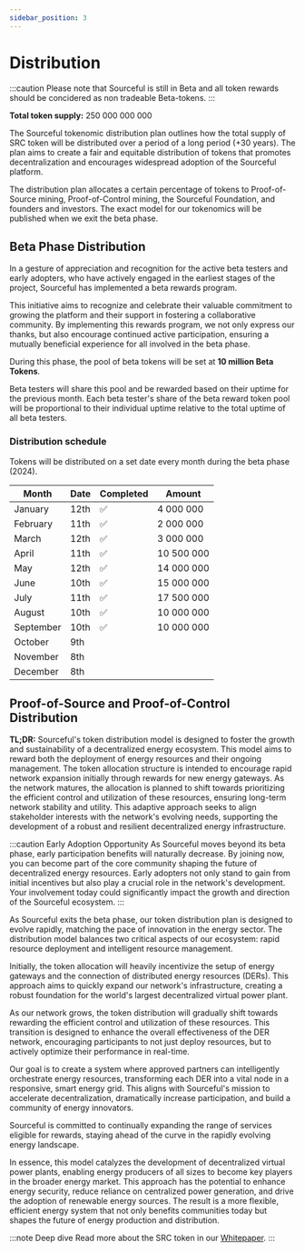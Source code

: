 ```yaml
---
sidebar_position: 3
---
```



# Distribution

:::caution
Please note that Sourceful is still in Beta and all token rewards should be concidered as non tradeable Beta-tokens.
:::

**Total token supply:** 250 000 000 000

The Sourceful tokenomic distribution plan outlines how the total supply of SRC token will be distributed over a period of a long period (+30 years). The plan aims to create a fair and equitable distribution of tokens that promotes decentralization and encourages widespread adoption of the Sourceful platform.

The distribution plan allocates a certain percentage of tokens to Proof-of-Source mining, Proof-of-Control mining, the Sourceful Foundation, and founders and investors. The exact model for our tokenomics will be published when we exit the beta phase.

## Beta Phase Distribution

In a gesture of appreciation and recognition for the active beta testers and early adopters, who have actively engaged in the earliest stages of the project, Sourceful has implemented a beta rewards program.

This initiative aims to recognize and celebrate their valuable commitment to growing the platform and their support in fostering a collaborative community. By implementing this rewards program, we not only express our thanks, but also encourage continued active participation, ensuring a mutually beneficial experience for all involved in the beta phase.

During this phase, the pool of beta tokens will be set at **10 million Beta Tokens**. 

Beta testers will share this pool and be rewarded based on their uptime for the previous month. Each beta tester's share of the beta reward token pool will be proportional to their individual uptime relative to the total uptime of all beta testers.
### Distribution schedule

Tokens will be distributed on a set date every month during the beta phase (2024).

| Month     | Date | Completed | Amount         |
| --------- | ---- | --------- | -------------- |
| January   | 12th | ✅        | 4 000 000  |
| February  | 11th | ✅        | 2 000 000  |
| March     | 12th | ✅        | 3 000 000  |
| April     | 11th | ✅        | 10 500 000 |
| May       | 12th | ✅        | 14 000 000 |
| June      | 10th | ✅        | 15 000 000 |
| July      | 11th | ✅        | 17 500 000 |
| August    | 10th | ✅        | 10 000 000 |
| September | 10th | ✅        | 10 000 000 |
| October   | 9th  |
| November  | 8th  |
| December  | 8th  |

## Proof-of-Source and Proof-of-Control Distribution

**TL;DR:** Sourceful's token distribution model is designed to foster the growth and sustainability of a decentralized energy ecosystem. This model aims to reward both the deployment of energy resources and their ongoing management. The token allocation structure is intended to encourage rapid network expansion initially through rewards for new energy gateways. As the network matures, the allocation is planned to shift towards prioritizing the efficient control and utilization of these resources, ensuring long-term network stability and utility. This adaptive approach seeks to align stakeholder interests with the network's evolving needs, supporting the development of a robust and resilient decentralized energy infrastructure.

:::caution Early Adoption Opportunity
As Sourceful moves beyond its beta phase, early participation benefits will naturally decrease. By joining now, you can become part of the core community shaping the future of decentralized energy resources. Early adopters not only stand to gain from initial incentives but also play a crucial role in the network's development. Your involvement today could significantly impact the growth and direction of the Sourceful ecosystem.
:::

As Sourceful exits the beta phase, our token distribution plan is designed to evolve rapidly, matching the pace of innovation in the energy sector. The distribution model balances two critical aspects of our ecosystem: rapid resource deployment and intelligent resource management.

Initially, the token allocation will heavily incentivize the setup of energy gateways and the connection of distributed energy resources (DERs). This approach aims to quickly expand our network's infrastructure, creating a robust foundation for the world's largest decentralized virtual power plant.

As our network grows, the token distribution will gradually shift towards rewarding the efficient control and utilization of these resources. This transition is designed to enhance the overall effectiveness of the DER network, encouraging participants to not just deploy resources, but to actively optimize their performance in real-time.

Our goal is to create a system where approved partners can intelligently orchestrate energy resources, transforming each DER into a vital node in a responsive, smart energy grid. This aligns with Sourceful's mission to accelerate decentralization, dramatically increase participation, and build a community of energy innovators.

Sourceful is committed to continually expanding the range of services eligible for rewards, staying ahead of the curve in the rapidly evolving energy landscape.

In essence, this model catalyzes the development of decentralized virtual power plants, enabling energy producers of all sizes to become key players in the broader energy market. This approach has the potential to enhance energy security, reduce reliance on centralized power generation, and drive the adoption of renewable energy sources. The result is a more flexible, efficient energy system that not only benefits communities today but shapes the future of energy production and distribution.

:::note Deep dive
Read more about the SRC token in our <a href="../Whitepaper/src-token/">Whitepaper</a>.
:::
